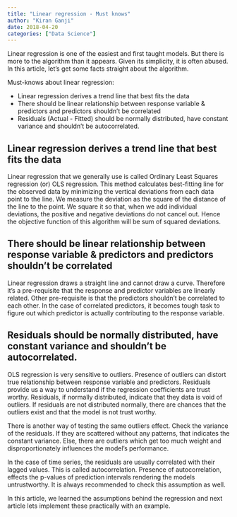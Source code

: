 ```yaml
---
title: "Linear regression - Must knows"
author: "Kiran Ganji"
date: 2018-04-20
categories: ["Data Science"]
---
```


Linear regression is one of the easiest and first taught models. But there is more to the algorithm than it appears. Given its simplicity, it is often abused. In this article, let's get some facts straight about the algorithm.

Must-knows about linear regression:

- Linear regression derives a trend line that best fits the data
- There should be linear relationship between response variable & predictors and predictors shouldn't be correlated
- Residuals (Actual - Fitted) should be normally distributed, have constant variance and shouldn't be autocorrelated.

## Linear regression derives a trend line that best fits the data

Linear regression that we generally use is called Ordinary Least Squares regression (or) OLS regression. This method calculates best-fitting line for the observed data by minimizing the vertical deviations from each data point to the line. We measure the deviation as the square of the distance of the line to the point. We square it so that, when we add individual deviations, the positive and negative deviations do not cancel out. Hence the objective function of this algorithm will be sum of squared deviations.

## There should be linear relationship between response variable & predictors and predictors shouldn't be correlated

Linear regression draws a straight line and cannot draw a curve. Therefore it's a pre-requisite that the response and predictor variables are linearly related. Other pre-requisite is that the predictors shouldn't be correlated to each other. In the case of correlated predictors, it becomes tough task to figure out which predictor is actually contributing to the response variable. 

## Residuals should be normally distributed, have constant variance and shouldn't be autocorrelated.

OLS regression is very sensitive to outliers. Presence of outliers can distort true relationship between response variable and predictors. Residuals provide us a way to understand if the regression coefficients are trust worthy. Residuals, if normally distributed, indicate that they data is void of outliers. If residuals are not distributed normally, there are chances that the outliers exist and that the model is not trust worthy. 

There is another way of testing the same outliers effect. Check the variance of the residuals. If they are scattered without any patterns, that indicates the constant variance. Else, there are outliers which get too much weight and disproportionately influences the model's performance.

In the case of time series, the residuals are usually correlated with their lagged values. This is called autocorrelation. Presence of autocorrelation, effects the p-values of prediction intervals rendering the models untrustworthy. It is always recommended to check this assumption as well.

In this article, we learned the assumptions behind the regression and next article lets implement these practically with an example.